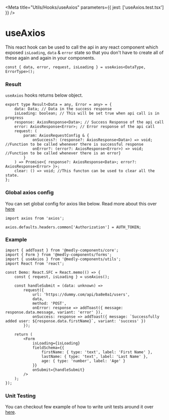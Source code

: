 
<Meta title="Utils/Hooks/useAxios" parameters={{ jest: ['useAxios.test.tsx'] }} />

# useAxios

This react hook can be used to call the api in any react component which exposed `isLoading`, `data` & `error` state so that you don't have to create all of these again and again in your components.

```tsx
const { data, error, request, isLoading } = useAxios<DataType, ErrorType>();
```

### Result

`useAxios` hooks returns below object.

```tsx
export type Result<Data = any, Error = any> = {
    data: Data; // Data in the success response
    isLoading: boolean; // This will be set true when api call is in progress
    response: AxiosResponse<Data>; // Success Response of the api call
    error: AxiosResponse<Error>; // Error response of the api call
    request: (
        param: AxiosRequestConfig & {
            onSuccess?: (response?: AxiosResponse<Data>) => void; //Function to be called whenever there is successful response
            onError?: (error?: AxiosResponse<Error>) => void; //Function to be called whenever there is an error}
        }
    ) => Promise<{ response?: AxiosResponse<Data>; error?: AxiosResponse<Error> }>;
    clear: () => void; //This functon can be used to clear all the state.
};
```

### Global axios config

You can set global config for axios like below. Read more about this over [here](https://github.com/axios/axios#global-axios-defaults)

```tsx
import axios from 'axios';

axios.defaults.headers.common['Authorization'] = AUTH_TOKEN;
```

### Example

```tsx
import { addToast } from '@medly-components/core';
import { Form } from '@medly-components/forms';
import { useAxios } from '@medly-components/utils';
import React from 'react';

const Demo: React.SFC = React.memo(() => {
    const { request, isLoading } = useAxios();

    const handleSubmit = (data: unknown) =>
        request({
            url: 'https://dummy.com/api/ba8e0a1/users',
            data,
            method: 'POST',
            onError: response => addToast({ message: response.data.message, variant: 'error' }),
            onSuccess: response => addToast({ message: `Successfully added user: ${response.data.firstName}`, variant: 'success' })
        });

    return (
        <Form
            isLoading={isLoading}
            fieldSchema={{
                firstName: { type: 'text', label: 'First Name' },
                lastName: { type: 'text', label: 'Last Name' },
                age: { type: 'number', label: 'Age' }
            }}
            onSubmit={handleSubmit}
        />
    );
});
```

### Unit Testing

You can checkout few example of how to write unit tests around it over [here](https://github.com/medly/medly-components/blob/master/packages/utils/src/hooks/useAxios/useAxios.test.tsx).
